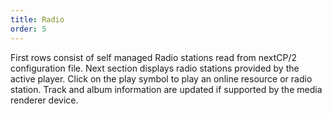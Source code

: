 ```yaml
---
title: Radio
order: 5
---
```




First rows consist of self managed Radio stations read from nextCP/2 configuration file. Next section displays radio
stations provided by the active player.
Click on the play symbol to play an online resource or radio station. Track and album information are updated if
supported by the media renderer device.

<Image src={radio} alt="" class="" />
